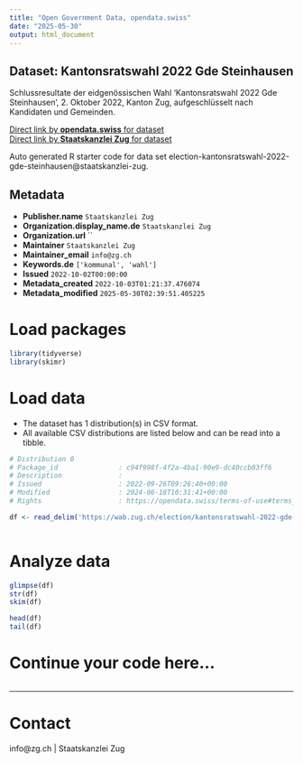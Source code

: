```yaml
---
title: "Open Government Data, opendata.swiss"
date: "2025-05-30"
output: html_document
---
```


## Dataset: Kantonsratswahl 2022 Gde Steinhausen

Schlussresultate der eidgenössischen Wahl 'Kantonsratswahl 2022 Gde Steinhausen', 2. Oktober 2022, Kanton Zug, aufgeschlüsselt nach Kandidaten und Gemeinden.

[Direct link by **opendata.swiss** for dataset](https://opendata.swiss/de/dataset/kantonsratswahl-2022-gde-steinhausen)<br>
[Direct link by **Staatskanzlei Zug** for dataset](https://wab.zug.ch/election/kantonsratswahl-2022-gde-steinhausen/data)

Auto generated R starter code for data set election-kantonsratswahl-2022-gde-steinhausen@staatskanzlei-zug.

## Metadata

- **Publisher.name** `Staatskanzlei Zug`
- **Organization.display_name.de** `Staatskanzlei Zug`
- **Organization.url** ``
- **Maintainer** `Staatskanzlei Zug`
- **Maintainer_email** `info@zg.ch`
- **Keywords.de** `['kommunal', 'wahl']`
- **Issued** `2022-10-02T00:00:00`
- **Metadata_created** `2022-10-03T01:21:37.476074`
- **Metadata_modified** `2025-05-30T02:39:51.405225`


# Load packages

```r

library(tidyverse)
library(skimr)

```

# Load data

-   The dataset has 1 distribution(s) in CSV format.
-   All available CSV distributions are listed below and can be read into a tibble.

```r

# Distribution 0
# Package_id               : c94f998f-4f2a-4ba1-90e9-dc40ccb03ff6
# Description              : 
# Issued                   : 2022-09-26T09:26:40+00:00
# Modified                 : 2024-06-18T10:31:41+00:00
# Rights                   : https://opendata.swiss/terms-of-use#terms_by

df <- read_delim('https://wab.zug.ch/election/kantonsratswahl-2022-gde-steinhausen/data-csv')



```

# Analyze data

```r

glimpse(df)
str(df)
skim(df)

head(df)
tail(df)

```

# Continue your code here...

```r

```

------------------------------------------------------------------------

# Contact

info@zg.ch | Staatskanzlei Zug
